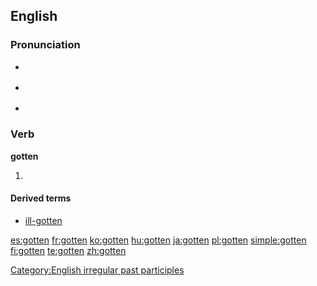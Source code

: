 ==English==

===Pronunciation===
* {{a|UK}} {{IPA|/'gɒtən/}}
* {{a|US}} {{IPA|/'gɑtən/}}
*{{audio|en-us-gotten.ogg|Audio (US)}}

===Verb===
'''gotten'''
# {{context|North America|Irish|}} {{past participle of|[[get]]}}

====Derived terms====
*[[ill-gotten]]

[[Category:English irregular past participles]]

[[es:gotten]]
[[fr:gotten]]
[[ko:gotten]]
[[hu:gotten]]
[[ja:gotten]]
[[pl:gotten]]
[[simple:gotten]]
[[fi:gotten]]
[[te:gotten]]
[[zh:gotten]]